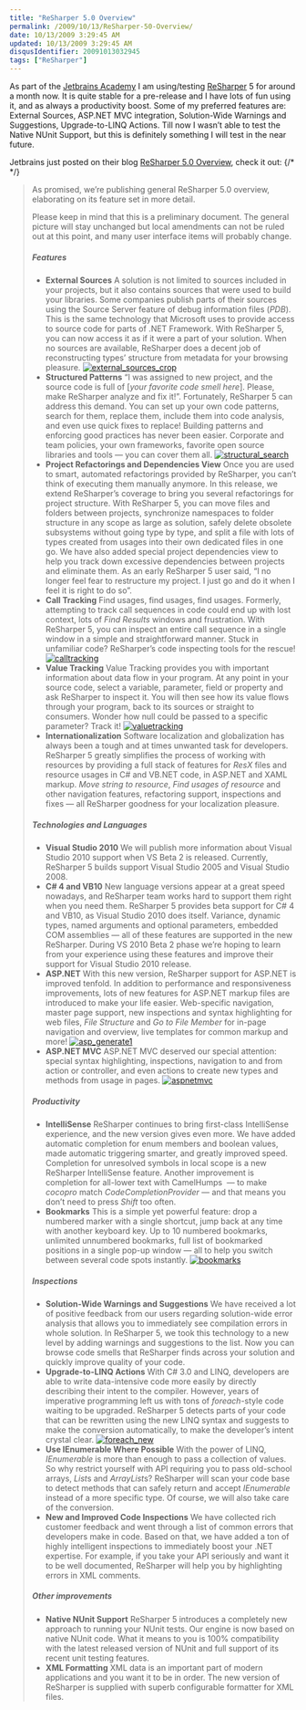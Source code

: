 ```yaml
---
title: "ReSharper 5.0 Overview"
permalink: /2009/10/13/ReSharper-50-Overview/
date: 10/13/2009 3:29:45 AM
updated: 10/13/2009 3:29:45 AM
disqusIdentifier: 20091013032945
tags: ["ReSharper"]
---
```

As part of the [Jetbrains Academy](http://weblogs.asp.net/lkempe/archive/2009/09/06/joining-jetbrains-academy.aspx) I am using/testing [ReSharper](http://www.jetbrains.com/resharper/index.html) 5 for around a month now. It is quite stable for a pre-release and I have lots of fun using it, and as always a productivity boost. Some of my preferred features are: External Sources, ASP.NET MVC integration, Solution-Wide Warnings and Suggestions, Upgrade-to-LINQ Actions. Till now I wasn’t able to test the Native NUnit Support, but this is definitely something I will test in the near future.

Jetbrains just posted on their blog [ReSharper 5.0 Overview](http://blogs.jetbrains.com/dotnet/2009/10/resharper-50-overview/), check it out:
{/* <!-- more --> */}

> As promised, we’re publishing general ReSharper 5.0 overview, elaborating on its feature set in more detail.
> 
> Please keep in mind that this is a preliminary document. The general picture will stay unchanged but local amendments can not be ruled out at this point, and many user interface items will probably change.
> 
> ##### Features
> 
> *   **External Sources**
> A solution is not limited to sources included in your projects, but it also contains sources that were used to build your libraries. Some companies publish parts of their sources using the Source Server feature of debug information files (*PDB*). This is the same technology that Microsoft uses to provide access to source code for parts of .NET Framework. With ReSharper 5, you can now access it as if it were a part of your solution. When no sources are available, ReSharper does a decent job of reconstructing types’ structure from metadata for your browsing pleasure.
> [![](http://blogs.jetbrains.com/dotnet/wp-content/uploads/2009/10/external_sources_crop-247x300.png "external_sources_crop")](http://blogs.jetbrains.com/dotnet/wp-content/uploads/2009/10/external_sources_crop.png)
> *   **Structured Patterns**
> “I was assigned to new project, and the source code is full of [*your favorite code smell here*]. Please, make ReSharper analyze and fix it!”. Fortunately, ReSharper 5 can address this demand. You can set up your own code patterns, search for them, replace them, include them into code analysis, and even use quick fixes to replace! Building patterns and enforcing good practices has never been easier. Corporate and team policies, your own frameworks, favorite open source libraries and tools — you can cover them all.
> [![](http://blogs.jetbrains.com/dotnet/wp-content/uploads/2009/10/structural_search-300x239.png "structural_search")](http://blogs.jetbrains.com/dotnet/wp-content/uploads/2009/10/structural_search.png)
> *   **Project Refactorings and Dependencies View**
> Once you are used to smart, automated refactorings provided by ReSharper, you can’t think of executing them manually anymore. In this release, we extend ReSharper’s coverage to bring you several refactorings for project structure. With ReSharper 5, you can move files and folders between projects, synchronize namespaces to folder structure in any scope as large as solution, safely delete obsolete subsystems without going type by type, and split a file with lots of types created from usages into their own dedicated files in one go. We have also added special project dependencies view to help you track down excessive dependencies between projects and eliminate them. As an early ReSharper 5 user said, “I no longer feel fear to restructure my project. I just go and do it when I feel it is right to do so”.
> *   **Call Tracking**
> Find usages, find usages, find usages. Formerly, attempting to track call sequences in code could end up with lost context, lots of *Find Results* windows and frustration. With ReSharper 5, you can inspect an entire call sequence in a single window in a simple and straightforward manner. Stuck in unfamiliar code? ReSharper’s code inspecting tools for the rescue!
> [![](http://blogs.jetbrains.com/dotnet/wp-content/uploads/2009/10/calltracking-300x177.png "calltracking")](http://blogs.jetbrains.com/dotnet/wp-content/uploads/2009/10/calltracking.png)
> *   **Value Tracking**
> Value Tracking provides you with important information about data flow in your program. At any point in your source code, select a variable, parameter, field or property and ask ReSharper to inspect it. You will then see how its value flows through your program, back to its sources or straight to consumers. Wonder how null could be passed to a specific parameter? Track it!
> [![](http://blogs.jetbrains.com/dotnet/wp-content/uploads/2009/10/valuetracking-300x205.png "valuetracking")](http://blogs.jetbrains.com/dotnet/wp-content/uploads/2009/10/valuetracking.png)
> *   **Internationalization**
> Software localization and globalization has always been a tough and at times unwanted task for developers. ReSharper 5 greatly simplifies the process of working with resources by providing a full stack of features for *ResX* files and resource usages in C# and VB.NET code, in ASP.NET and XAML markup. *Move string to resource*, *Find usages of resource* and other navigation features, refactoring support, inspections and fixes — all ReSharper goodness for your localization pleasure.
> 
> ##### Technologies and Languages
> 
> *   **Visual Studio 2010**
> We will publish more information about Visual Studio 2010 support when VS Beta 2 is released. Currently, ReSharper 5 builds support Visual Studio 2005 and Visual Studio 2008.
> *   **C# 4 and VB10**
> New language versions appear at a great speed nowadays, and ReSharper team works hard to support them right when you need them. ReSharper 5 provides beta support for C# 4 and VB10, as Visual Studio 2010 does itself. Variance, dynamic types, named arguments and optional parameters, embedded COM assemblies — all of these features are supported in the new ReSharper. During VS 2010 Beta 2 phase we’re hoping to learn from your experience using these features and improve their support for Visual Studio 2010 release.
> *   **ASP.NET**
> With this new version, ReSharper support for ASP.NET is improved tenfold. In addition to performance and responsiveness improvements, lots of new features for ASP.NET markup files are introduced to make your life easier. Web-specific navigation, master page support, new inspections and syntax highlighting for web files, *File Structure* and *Go to File Member* for in-page navigation and overview, live templates for common markup and more!
> [![](http://blogs.jetbrains.com/dotnet/wp-content/uploads/2009/10/asp_generate1-300x240.png "asp_generate1")](http://blogs.jetbrains.com/dotnet/wp-content/uploads/2009/10/asp_generate1.png)
> *   **ASP.NET MVC**
> ASP.NET MVC deserved our special attention: special syntax highlighting, inspections, navigation to and from action or controller, and even actions to create new types and methods from usage in pages.
> [![](http://blogs.jetbrains.com/dotnet/wp-content/uploads/2009/10/aspnetmvc-300x135.png "aspnetmvc")](http://blogs.jetbrains.com/dotnet/wp-content/uploads/2009/10/aspnetmvc.png)
> 
> ##### Productivity
> 
> *   **IntelliSense**
> ReSharper continues to bring first-class IntelliSense experience, and the new version gives even more. We have added automatic completion for enum members and boolean values, made automatic triggering smarter, and greatly improved speed. Completion for unresolved symbols in local scope is a new ReSharper IntelliSense feature. Another improvement is completion for all-lower text with CamelHumps  — to make *cocopro* match *CodeCompletionProvider* — and that means you don’t need to press *Shift* too often.
> *   **Bookmarks**
> This is a simple yet powerful feature: drop a numbered marker with a single shortcut, jump back at any time with another keyboard key. Up to 10 numbered bookmarks, unlimited unnumbered bookmarks, full list of bookmarked positions in a single pop-up window — all to help you switch between several code spots instantly.
> [![](http://blogs.jetbrains.com/dotnet/wp-content/uploads/2009/10/bookmarks-300x154.png "bookmarks")](http://blogs.jetbrains.com/dotnet/wp-content/uploads/2009/10/bookmarks.png)
> 
> ##### Inspections
> 
> *   **Solution-Wide Warnings and Suggestions**
> We have received a lot of positive feedback from our users regarding solution-wide error analysis that allows you to immediately see compilation errors in whole solution. In ReSharper 5, we took this technology to a new level by adding warnings and suggestions to the list. Now you can browse code smells that ReSharper finds across your solution and quickly improve quality of your code.
> *   **Upgrade-to-LINQ Actions**
> With C# 3.0 and LINQ, developers are able to write data-intensive code more easily by directly describing their intent to the compiler. However, years of imperative programming left us with tons of *foreach*-style code waiting to be upgraded. ReSharper 5 detects parts of your code that can be rewritten using the new LINQ syntax and suggests to make the conversion automatically, to make the developer’s intent crystal clear.
> [![](http://blogs.jetbrains.com/dotnet/wp-content/uploads/2009/10/foreach_new-300x232.png "foreach_new")](http://blogs.jetbrains.com/dotnet/wp-content/uploads/2009/10/foreach_new.png)
> *   **Use IEnumerable Where Possible**
> With the power of LINQ, *IEnumerable* is more than enough to pass a collection of values. So why restrict yourself with API requiring you to pass old-school arrays, *List*s and *ArrayList*s? ReSharper will scan your code base to detect methods that can safely return and accept *IEnumerable* instead of a more specific type. Of course, we will also take care of the conversion.
> *   **New and Improved Code Inspections**
> We have collected rich customer feedback and went through a list of common errors that developers make in code. Based on that, we have added a ton of highly intelligent inspections to immediately boost your .NET expertise. For example, if you take your API seriously and want it to be well documented, ReSharper will help you by highlighting errors in XML comments.
> 
> ##### Other improvements
> 
> *   **Native NUnit Support**
> ReSharper 5 introduces a completely new approach to running your NUnit tests. Our engine is now based on native NUnit code. What it means to you is 100% compatibility with the latest released version of NUnit and full support of its recent unit testing features.
> *   **XML Formatting**
> XML data is an important part of modern applications and you want it to be in order. The new version of ReSharper is supplied with superb configurable formatter for XML files.
